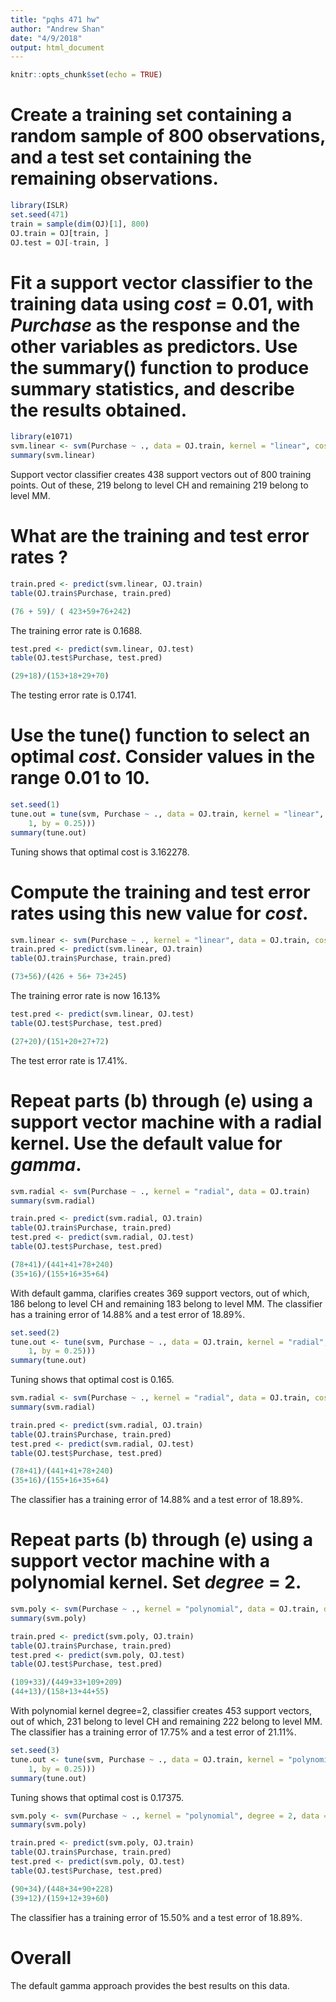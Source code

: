 ```yaml
---
title: "pqhs 471 hw"
author: "Andrew Shan"
date: "4/9/2018"
output: html_document
---
```


```r
knitr::opts_chunk$set(echo = TRUE)
```



# Create a training set containing a random sample of 800 observations, and a test set containing the remaining observations.

```r
library(ISLR)
set.seed(471)
train = sample(dim(OJ)[1], 800)
OJ.train = OJ[train, ]
OJ.test = OJ[-train, ]
```

# Fit a support vector classifier to the training data using $cost$ = 0.01, with $Purchase$ as the response and the other variables as predictors. Use the summary() function to produce summary statistics, and describe the results obtained.

```r
library(e1071)
svm.linear <- svm(Purchase ~ ., data = OJ.train, kernel = "linear", cost = 0.01)
summary(svm.linear)
```

Support vector classifier creates 438 support vectors out of 800 training points. Out of these, 219 belong to level CH and remaining 219 belong to level MM.

# What are the training and test error rates ?

```r
train.pred <- predict(svm.linear, OJ.train)
table(OJ.train$Purchase, train.pred)
```

```r
(76 + 59)/ ( 423+59+76+242)
```

The training error rate is 0.1688.

```r
test.pred <- predict(svm.linear, OJ.test)
table(OJ.test$Purchase, test.pred)
```

```r
(29+18)/(153+18+29+70)
```

The testing error rate is 0.1741.

# Use the tune() function to select an optimal $cost$. Consider values in the range 0.01 to 10.

```r
set.seed(1)
tune.out = tune(svm, Purchase ~ ., data = OJ.train, kernel = "linear", ranges = list(cost = 10^seq(-2, 
    1, by = 0.25)))
summary(tune.out)
```

Tuning shows that optimal cost is 3.162278.

# Compute the training and test error rates using this new value for $cost$.

```r
svm.linear <- svm(Purchase ~ ., kernel = "linear", data = OJ.train, cost = tune.out$best.parameter$cost)
train.pred <- predict(svm.linear, OJ.train)
table(OJ.train$Purchase, train.pred)
```

```r
(73+56)/(426 + 56+ 73+245)
```

The training error rate is now 16.13%

```r
test.pred <- predict(svm.linear, OJ.test)
table(OJ.test$Purchase, test.pred)
```
```r
(27+20)/(151+20+27+72)
```
 
The test error rate is 17.41%.

# Repeat parts (b) through (e) using a support vector machine with a radial kernel. Use the default value for $gamma$.

```r
svm.radial <- svm(Purchase ~ ., kernel = "radial", data = OJ.train)
summary(svm.radial)
```

```r
train.pred <- predict(svm.radial, OJ.train)
table(OJ.train$Purchase, train.pred)
test.pred <- predict(svm.radial, OJ.test)
table(OJ.test$Purchase, test.pred)
```

```r
(78+41)/(441+41+78+240)
(35+16)/(155+16+35+64)
```

With default gamma, clarifies creates 369 support vectors, out of which, 186 belong to level CH and remaining 183 belong to level MM. The classifier has a training error of 14.88% and a test error of 18.89%.

```r
set.seed(2)
tune.out <- tune(svm, Purchase ~ ., data = OJ.train, kernel = "radial", ranges = list(cost = 10^seq(-2, 
    1, by = 0.25)))
summary(tune.out)
```

Tuning shows that optimal cost is 0.165.

```r
svm.radial <- svm(Purchase ~ ., kernel = "radial", data = OJ.train, cost = tune.out$best.parameter$cost)
summary(svm.radial)
```

```r
train.pred <- predict(svm.radial, OJ.train)
table(OJ.train$Purchase, train.pred)
test.pred <- predict(svm.radial, OJ.test)
table(OJ.test$Purchase, test.pred)
```

```r
(78+41)/(441+41+78+240)
(35+16)/(155+16+35+64)
```

The classifier has a training error of 14.88% and a test error of 18.89%.

# Repeat parts (b) through (e) using a support vector machine with a polynomial kernel. Set $degree$ = 2.

```r
svm.poly <- svm(Purchase ~ ., kernel = "polynomial", data = OJ.train, degree = 2)
summary(svm.poly)
```

```r
train.pred <- predict(svm.poly, OJ.train)
table(OJ.train$Purchase, train.pred)
test.pred <- predict(svm.poly, OJ.test)
table(OJ.test$Purchase, test.pred)
```

```r
(109+33)/(449+33+109+209)
(44+13)/(158+13+44+55)
```

With polynomial kernel degree=2, classifier creates 453 support vectors, out of which, 231 belong to level CH and remaining 222 belong to level MM. The classifier has a training error of 17.75% and a test error of 21.11%.

```r
set.seed(3)
tune.out <- tune(svm, Purchase ~ ., data = OJ.train, kernel = "polynomial", degree = 2, ranges = list(cost = 10^seq(-2, 
    1, by = 0.25)))
summary(tune.out)
```

Tuning shows that optimal cost is 0.17375.

```r
svm.poly <- svm(Purchase ~ ., kernel = "polynomial", degree = 2, data = OJ.train, cost = tune.out$best.parameter$cost)
summary(svm.poly)
```
```r
train.pred <- predict(svm.poly, OJ.train)
table(OJ.train$Purchase, train.pred)
test.pred <- predict(svm.poly, OJ.test)
table(OJ.test$Purchase, test.pred)
```

```r
(90+34)/(448+34+90+228)
(39+12)/(159+12+39+60)
```

The classifier has a training error of 15.50% and a test error of 18.89%.

# Overall

The default gamma approach provides the best results on this data. 
